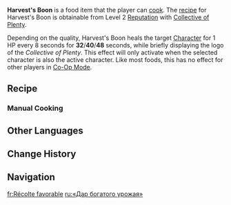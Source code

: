 {{Food Infobox
|id              = 108811;108812;108813
|desc_suspicious = A strange-looking meal barely held together by the humble Grainfruit. The blackened outer shell reminds you of the importance of heat control. Considering the time and effort you spent gathering the ingredients... Maybe the inside's not as burnt. Perhaps it's still worth a try?
|desc_basic      = A rich and comforting meal held together by the humble Grainfruit. Minced meat is stir-fried and placed in a baking pan with larger chunks of meat and eggs. The whole thing is then covered with a layer of mashed Grainfruit and baked until a tantalizing golden brown. This hearty dish can often be found on the tables of the Collective of Plenty during harvest festivals.
|desc_delicious  = A luxurious, flavor-packed meal held together by the humble Grainfruit. Your anticipation soars even as the oven's heat does, and once you taste it, the sweetness of Grainfruit and the savoriness of the minced meat break out into a joyful dance on your taste buds... Huh, your hands and legs are instinctively swaying along to the beat.
|type            = Other Dishes
|effectType      = Special Effect
|effect          = A little surprise from the Collective of Plenty.
|quality         = 4
|region          = Natlan
|recipe          = [[Reputation]] Level 2 with [[Collective of Plenty]]
}}
'''Harvest's Boon''' is a food item that the player can [[cook]]. The [[recipe]] for Harvest's Boon is obtainable from Level 2 [[Reputation]] with [[Collective of Plenty]].

Depending on the quality, Harvest's Boon heals the target [[Character]] for 1 HP every 8 seconds for '''32'''/'''40'''/'''48''' seconds, while briefly displaying the logo of the ''Collective of Plenty''. This effect will only activate when the selected character is also the active character. Like most foods, this has no effect for other players in [[Co-Op Mode]].

==Recipe==
{{Recipe
|type = Cooking
|Grainfruit = 1
|Raw Meat = 1
|Bird Egg = 1
|Milk = 1
|sort = Grainfruit;Raw Meat;Bird Egg;Milk
}}

===Manual Cooking===
{{Manual Cooking}}

==Other Languages==
{{Other Languages
|en       = Harvest's Boon
|zhs      = 丰稔之赐
|zhs_rm   = 
|zht      = 豐稔之賜
|zht_rm   = 
|zh_tl    = 
|ja       = ハーベスト・ブーン
|ja_rm    = 
|ja_tl    = 
|ko       = 비옥한 축복
|ko_tl    = 
|es       = Bendición de la cosecha
|es_tl    = Harvest's Blessing
|fr       = Récolte favorable
|fr_tl    = Favorable Harvest
|ru       = «Дар богатого урожая»
|ru_tl    = 
|th       = Harvest's Boon
|vi       = Món Quà Bội Thu
|vi_tl    = 
|de       = Segen einer reichen Ernte
|de_tl    = 
|id       = Harvest's Boon
|pt       = Bênção da Colheita
|pt_tl    = 
|tr       = Hasat Bereketi
|tr_tl    = 
|it       = Dono del raccolto
|it_tl    = 
}}

==Change History==
{{Change History|5.5}}

==Navigation==
{{Food Navbox}}

[[fr:Récolte favorable]]
[[ru:«Дар богатого урожая»]]